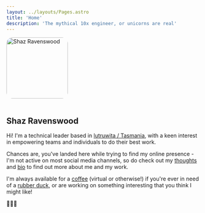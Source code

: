 ```yaml
---
layout: ../layouts/Pages.astro
title: 'Home'
description: 'The mythical 10x engineer, or unicorns are real'
---
```



<Image src={shaz} alt="Shaz Ravenswood" style="border-radius:1rem;width:10rem;margin-bottom: 1rem" />

## Shaz Ravenswood
Hi! I'm a technical leader based in <a href="https://www.discovertasmania.com.au/" target="_blank">lutruwita /  Tasmania</a>, with a keen interest in empowering teams and individuals to do their best work.

Chances are, you've landed here while trying to find my online presence - I'm not active on most social media channels, so do check out my <a href="/thoughts">thoughts</a> and <a href="/bio">bio</a> to find out more about me and my work.

I'm always available for a <a href="https://calendly.com/shaz-r" target="_blank">coffee</a> (virtual or otherwise!) if you're ever in need of a <a href="https://en.wikipedia.org/wiki/Rubber_duck_debugging" target="_blank">rubber duck</a>, or are working on something interesting that you think I might like!

🏳️‍🌈🚀
